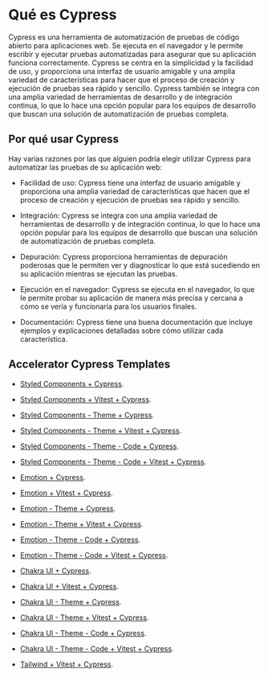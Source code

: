 # Qué es Cypress

 Cypress es una herramienta de automatización de pruebas de código abierto para aplicaciones web. Se ejecuta en el navegador y le permite escribir y ejecutar pruebas automatizadas para asegurar que su aplicación funciona correctamente. Cypress se centra en la simplicidad y la facilidad de uso, y proporciona una interfaz de usuario amigable y una amplia variedad de características para hacer que el proceso de creación y ejecución de pruebas sea rápido y sencillo. Cypress también se integra con una amplia variedad de herramientas de desarrollo y de integración continua, lo que lo hace una opción popular para los equipos de desarrollo que buscan una solución de automatización de pruebas completa.


## Por qué usar Cypress

Hay varias razones por las que alguien podría elegir utilizar Cypress para automatizar las pruebas de su aplicación web:

  * Facilidad de uso: Cypress tiene una interfaz de usuario amigable y proporciona una amplia variedad de características que hacen que el proceso de creación y ejecución de pruebas sea rápido y sencillo.

  * Integración: Cypress se integra con una amplia variedad de herramientas de desarrollo y de integración continua, lo que lo hace una opción popular para los equipos de desarrollo que buscan una solución de automatización de pruebas completa.

  * Depuración: Cypress proporciona herramientas de depuración poderosas que le permiten ver y diagnosticar lo que está sucediendo en su aplicación mientras se ejecutan las pruebas.

  * Ejecución en el navegador: Cypress se ejecuta en el navegador, lo que le permite probar su aplicación de manera más precisa y cercana a cómo se vería y funcionaría para los usuarios finales.

  * Documentación: Cypress tiene una buena documentación que incluye ejemplos y explicaciones detalladas sobre cómo utilizar cada característica.

## Accelerator Cypress Templates

* [Styled Components + Cypress](https://github.com/acceleratorProject/templates-react/tree/main/js).
* [Styled Components + Vitest + Cypress](https://github.com/acceleratorProject/templates-react/tree/main/js).
* [Styled Components - Theme + Cypress](https://github.com/acceleratorProject/templates-react/tree/main/js).
* [Styled Components - Theme + Vitest + Cypress](https://github.com/acceleratorProject/templates-react/tree/main/js).
* [Styled Components - Theme - Code + Cypress](https://github.com/acceleratorProject/templates-react/tree/main/js).
* [Styled Components - Theme - Code + Vitest + Cypress](https://github.com/acceleratorProject/templates-react/tree/main/js).

* [Emotion + Cypress](https://github.com/acceleratorProject/templates-react/tree/main/js).
* [Emotion + Vitest + Cypress](https://github.com/acceleratorProject/templates-react/tree/main/js).
* [Emotion - Theme + Cypress](https://github.com/acceleratorProject/templates-react/tree/main/js).
* [Emotion - Theme + Vitest + Cypress](https://github.com/acceleratorProject/templates-react/tree/main/js).
* [Emotion - Theme - Code + Cypress](https://github.com/acceleratorProject/templates-react/tree/main/js).
* [Emotion - Theme - Code + Vitest + Cypress](https://github.com/acceleratorProject/templates-react/tree/main/js).

* [Chakra UI + Cypress](https://github.com/acceleratorProject/templates-react/tree/main/js).
* [Chakra UI + Vitest + Cypress](https://github.com/acceleratorProject/templates-react/tree/main/js).
* [Chakra UI - Theme + Cypress](https://github.com/acceleratorProject/templates-react/tree/main/js).
* [Chakra UI - Theme + Vitest + Cypress](https://github.com/acceleratorProject/templates-react/tree/main/js).
* [Chakra UI - Theme - Code + Cypress](https://github.com/acceleratorProject/templates-react/tree/main/js).
* [Chakra UI - Theme - Code + Vitest + Cypress](https://github.com/acceleratorProject/templates-react/tree/main/js).

* [Tailwind + Vitest + Cypress](https://github.com/acceleratorProject/templates-react/tree/main/js).